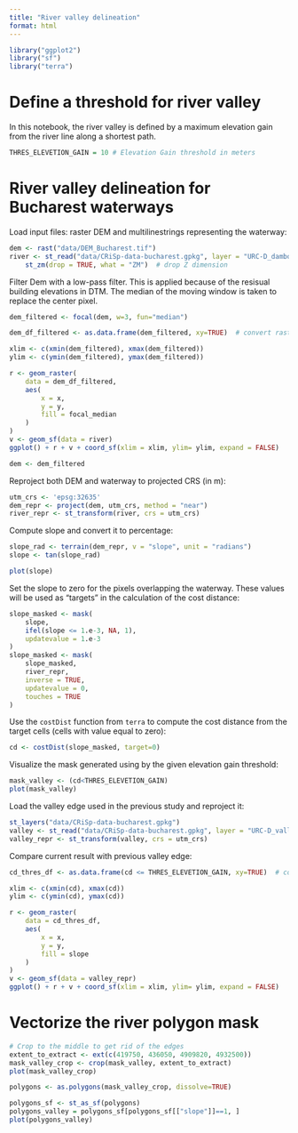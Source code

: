 ```yaml
---
title: "River valley delineation"
format: html
---
```


```r
library("ggplot2")
library("sf")
library("terra")
```

# Define a threshold for river valley

In this notebook, the river valley is defined by a maximum elevation gain from the river line along a shortest path. 
```r
THRES_ELEVETION_GAIN = 10 # Elevation Gain threshold in meters
```

# River valley delineation for Bucharest waterways

Load input files: raster DEM and multilinestrings representing the waterway:

```r
dem <- rast("data/DEM_Bucharest.tif")
river <- st_read("data/CRiSp-data-bucharest.gpkg", layer = "URC-D_dambovita_l_2017") |>
    st_zm(drop = TRUE, what = "ZM")  # drop Z dimension
```


Filter Dem with a low-pass filter. This is applied because of the resisual building elevations in DTM. 
The median of the moving window is taken to replace the center pixel. 
```r
dem_filtered <- focal(dem, w=3, fun="median")
```



```r
dem_df_filtered <- as.data.frame(dem_filtered, xy=TRUE)  # convert raster to df for plotting

xlim <- c(xmin(dem_filtered), xmax(dem_filtered))
ylim <- c(ymin(dem_filtered), ymax(dem_filtered))

r <- geom_raster(
    data = dem_df_filtered,
    aes(
        x = x,
        y = y,
        fill = focal_median
    )
)
v <- geom_sf(data = river)
ggplot() + r + v + coord_sf(xlim = xlim, ylim= ylim, expand = FALSE)
```


```r
dem <- dem_filtered
```


Reproject both DEM and waterway to projected CRS (in m):

```r
utm_crs <- 'epsg:32635'
dem_repr <- project(dem, utm_crs, method = "near")
river_repr <- st_transform(river, crs = utm_crs)
```

Compute slope and convert it to percentage:

```r
slope_rad <- terrain(dem_repr, v = "slope", unit = "radians")
slope <- tan(slope_rad)
```


```r
plot(slope)
```

Set the slope to zero for the pixels overlapping the waterway. These values will be used as "targets" in the calculation of the cost distance:

```r
slope_masked <- mask(
    slope,
    ifel(slope <= 1.e-3, NA, 1),
    updatevalue = 1.e-3
)
slope_masked <- mask(
    slope_masked,
    river_repr,
    inverse = TRUE,
    updatevalue = 0,
    touches = TRUE
)
```

Use the `costDist` function from `terra` to compute the cost distance from the target cells (cells with value equal to zero):

```r
cd <- costDist(slope_masked, target=0)
```

Visualize the mask generated using by the given elevation gain threshold:

```r
mask_valley <- (cd<THRES_ELEVETION_GAIN)
plot(mask_valley)
```

Load the valley edge used in the previous study and reproject it:

```r
st_layers("data/CRiSp-data-bucharest.gpkg")
valley <- st_read("data/CRiSp-data-bucharest.gpkg", layer = "URC-D_valleyedge_mod")
valley_repr <- st_transform(valley, crs = utm_crs)
```

Compare current result with previous valley edge:

```r
cd_thres_df <- as.data.frame(cd <= THRES_ELEVETION_GAIN, xy=TRUE)  # convert raster to df for plotting

xlim <- c(xmin(cd), xmax(cd))
ylim <- c(ymin(cd), ymax(cd))

r <- geom_raster(
    data = cd_thres_df,
    aes(
        x = x,
        y = y,
        fill = slope
    )
)
v <- geom_sf(data = valley_repr)
ggplot() + r + v + coord_sf(xlim = xlim, ylim= ylim, expand = FALSE)
```

# Vectorize the river polygon mask

```r
# Crop to the middle to get rid of the edges
extent_to_extract <- ext(c(419750, 436050, 4909820, 4932500))
mask_valley_crop <- crop(mask_valley, extent_to_extract)
plot(mask_valley_crop)
```


```r
polygons <- as.polygons(mask_valley_crop, dissolve=TRUE)
```

```r
polygons_sf <- st_as_sf(polygons)
polygons_valley = polygons_sf[polygons_sf[["slope"]]==1, ]
plot(polygons_valley)
```